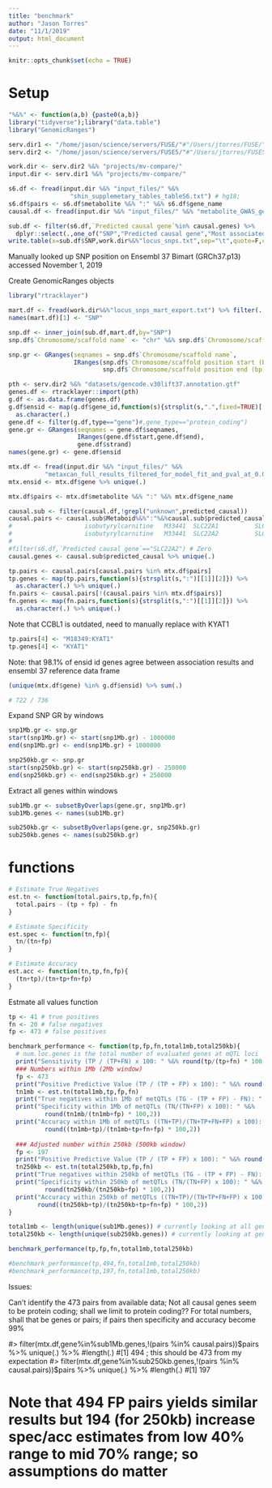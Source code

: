 ```yaml
---
title: "benchmark"
author: "Jason Torres"
date: "11/1/2019"
output: html_document
---
```


```r
knitr::opts_chunk$set(echo = TRUE)
```

# Setup 

```r

"%&%" <- function(a,b) {paste0(a,b)}
library("tidyverse");library("data.table")
library("GenomicRanges")

serv.dir1 <- "/home/jason/science/servers/FUSE/"#"/Users/jtorres/FUSE/"
serv.dir2 <- "/home/jason/science/servers/FUSE5/"#"/Users/jtorres/FUSE5/"

work.dir <- serv.dir2 %&% "projects/mv-compare/"
input.dir <- serv.dir1 %&% "projects/mv-compare/"

s6.df <- fread(input.dir %&% "input_files/" %&%
                 "shin_supplemetary_tables_tableS6.txt") # hg18;  
s6.df$pairs <- s6.df$metabolite %&% ":" %&% s6.df$gene_name
causal.df <- fread(input.dir %&% "input_files/" %&% "metabolite_GWAS_genes_from-Anne.txt")

```



```r

sub.df <- filter(s6.df,`Predicted causal gene`%in% causal.genes) %>% 
  dplyr::select(.,one_of("SNP","Predicted causal gene","Most associated metabolite or ratio"))
write.table(x=sub.df$SNP,work.dir%&%"locus_snps.txt",sep="\t",quote=F,col.names=F,row.names=F)

```

Manually looked up SNP position on Ensembl 37 Bimart (GRCh37.p13) accessed November 1, 2019

Create GenomicRanges objects 

```r

library("rtracklayer")

mart.df <- fread(work.dir%&%"locus_snps_mart_export.txt") %>% filter(.,!grepl("H",`Chromosome/scaffold name`))
names(mart.df)[1] <- "SNP"

snp.df <- inner_join(sub.df,mart.df,by="SNP")
snp.df$`Chromosome/scaffold name` <- "chr" %&% snp.df$`Chromosome/scaffold name`

snp.gr <- GRanges(seqnames = snp.df$`Chromosome/scaffold name`,
                  IRanges(snp.df$`Chromosome/scaffold position start (bp)`,
                          snp.df$`Chromosome/scaffold position end (bp)`))

pth <- serv.dir2 %&% "datasets/gencode.v30lift37.annotation.gtf"
genes.df <- rtracklayer::import(pth)
g.df <- as.data.frame(genes.df)
g.df$ensid <- map(g.df$gene_id,function(s){strsplit(s,".",fixed=TRUE)[[1]][1]}) %>%
  as.character(.)
gene.df <- filter(g.df,type=="gene")#,gene_type=="protein_coding")
gene.gr <- GRanges(seqnames = gene.df$seqnames,
                   IRanges(gene.df$start,gene.df$end),
                   gene.df$strand)
names(gene.gr) <- gene.df$ensid

```



```r

mtx.df <- fread(input.dir %&% "input_files/" %&%
          "metaxcan_full_results_filtered_for_model_fit_and_pval_at_0.01.txt")
mtx.ensid <- mtx.df$gene %>% unique(.)

mtx.df$pairs <- mtx.df$metabolite %&% ":" %&% mtx.df$gene_name


```




```r

causal.sub <- filter(causal.df,!grepl("unknown",predicted_causal))
causal.pairs <- causal.sub$Metaboid%&%":"%&%causal.sub$predicted_causal %>% unique(.) # 61 total but 60 unique 
#                    isobutyrylcarnitine   M33441  SLC22A1          SLC22A1
#                    isobutyrylcarnitine   M33441  SLC22A2          SLC22A1
#
#filter(s6.df,`Predicted causal gene`=="SLC22A2") # Zero 
causal.genes <- causal.sub$predicted_causal %>% unique(.) 

tp.pairs <- causal.pairs[causal.pairs %in% mtx.df$pairs] 
tp.genes <- map(tp.pairs,function(s){strsplit(s,":")[[1]][2]}) %>% 
  as.character(.) %>% unique(.)
fn.pairs <- causal.pairs[!(causal.pairs %in% mtx.df$pairs)]
fn.genes <- map(fn.pairs,function(s){strsplit(s,":")[[1]][2]}) %>% 
  as.character(.) %>% unique(.)

```


Note that CCBL1 is outdated, need to manually replace with KYAT1 

```r

tp.pairs[4] <- "M18349:KYAT1"
tp.genes[4] <- "KYAT1"

```


Note: that 98.1% of ensid id genes agree between association results and ensembl 37 reference data frame 

```r

(unique(mtx.df$gene) %in% g.df$ensid) %>% sum(.)

# 722 / 736 

```


Expand SNP GR by windows 

```r

snp1Mb.gr <- snp.gr
start(snp1Mb.gr) <- start(snp1Mb.gr) - 1000000
end(snp1Mb.gr) <- end(snp1Mb.gr) + 1000000

snp250kb.gr <- snp.gr
start(snp250kb.gr) <- start(snp250kb.gr) - 250000
end(snp250kb.gr) <- end(snp250kb.gr) + 250000

```


Extract all genes within windows 

```r

sub1Mb.gr <- subsetByOverlaps(gene.gr, snp1Mb.gr)
sub1Mb.genes <- names(sub1Mb.gr)

sub250kb.gr <- subsetByOverlaps(gene.gr, snp250kb.gr)
sub250kb.genes <- names(sub250kb.gr)

```



# functions 

```r

# Estimate True Negatives 
est.tn <- function(total.pairs,tp,fp,fn){
  total.pairs - (tp + fp) - fn 
}

# Estimate Specificity 
est.spec <- function(tn,fp){ 
  tn/(tn+fp)
}

# Estimate Accuracy 
est.acc <- function(tn,tp,fn,fp){
  (tn+tp)/(tn+tp+fn+fp)
}

```

Estmate all values function 

```r

tp <- 41 # true positives
fn <- 20 # false negatives
fp <- 473 # false positives 

benchmark_performance <- function(tp,fp,fn,total1mb,total250kb){
  # num.loc.genes is the total number of evaluated genes at mQTL loci 
  print("Sensitivity (TP / (TP+FN) x 100: " %&% round(tp/(tp+fn) * 100,2))
  ### Numbers within 1Mb (2Mb window)
  fp <- 473 
  print("Positive Predictive Value (TP / (TP + FP) x 100): " %&% round(tp/(tp+fp) * 100,2))
  tn1mb <- est.tn(total1mb,tp,fp,fn)
  print("True negatives within 1Mb of metQTLs (TG - (TP + FP) - FN): " %&% tn1mb)
  print("Specificity within 1Mb of metQTLs (TN/(TN+FP) x 100): " %&% 
          round(tn1mb/(tn1mb+fp) * 100,2))
  print("Accuracy within 1Mb of metQTLs ((TN+TP)/(TN+TP+FN+FP) x 100): " %&% 
          round((tn1mb+tp)/(tn1mb+tp+fn+fp) * 100,2))
  
  ### Adjusted number within 250kb (500kb window)
  fp <- 197
  print("Positive Predictive Value (TP / (TP + FP) x 100): " %&% round(tp/(tp+fp) * 100,2))
  tn250kb <- est.tn(total250kb,tp,fp,fn)
  print("True negatives within 250kb of metQTLs (TG - (TP + FP) - FN): " %&% tn250kb)
  print("Specificity within 250kb of metQTLs (TN/(TN+FP) x 100): " %&% 
          round(tn250kb/(tn250kb+fp) * 100,2))
  print("Accuracy within 250kb of metQTLs ((TN+TP)/(TN+TP+FN+FP) x 100): " %&% 
        round((tn250kb+tp)/(tn250kb+tp+fn+fp) * 100,2))
}

```


```r

total1mb <- length(unique(sub1Mb.genes)) # currently looking at all genes w/n 1Mb 
total250kb <- length(unique(sub250kb.genes)) # currently looking at genes w/n 250kb  

benchmark_performance(tp,fp,fn,total1mb,total250kb)

#benchmark_performance(tp,494,fn,total1mb,total250kb)
#benchmark_performance(tp,197,fn,total1mb,total250kb)

```




Issues:

Can't identify the 473 pairs from available data; 
Not all causal genes seem to be protein coding; shall we limit to protein coding?? 
For total numbers, shall that be genes or pairs; if pairs then specificity and accuracy become 99% 

#> filter(mtx.df,gene%in%sub1Mb.genes,!(pairs %in% causal.pairs))$pairs %>% unique(.) %>% #length(.)
#[1] 494 ; this should be 473 from my expectation 
#> filter(mtx.df,gene%in%sub250kb.genes,!(pairs %in% causal.pairs))$pairs %>% unique(.) %>% #length(.)
#[1] 197

# Note that 494 FP pairs yields similar results but 194 (for 250kb) increase spec/acc estimates from low 40% range to mid 70% range; so assumptions do matter 

